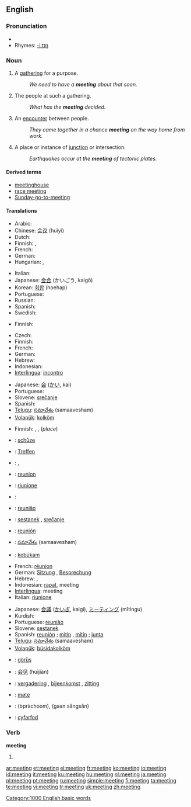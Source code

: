 ==English==

{{rank|physical|spring|troops|897|meeting|corner|spite|built}}

===Pronunciation===
* {{audio|en-us-meeting.ogg|Audio (US)}}
* Rhymes: [[Rhymes:English:-iːtɪŋ|-iːtɪŋ]]

===Noun===
{{en-noun}}

# A [[gathering]] for a purpose.
#: ''We need to have a '''meeting''' about that soon.''
# The people at such a gathering.
#: ''What has the '''meeting''' decided.''
# An [[encounter]] between people.
#: ''They came together in a chance '''meeting''' on the way home from work.''
# A place or instance of [[junction]] or intersection.
#: ''Earthquakes occur at the '''meeting''' of tectonic plates.''

====Derived terms====
* [[meetinghouse]]
* [[race meeting]]
* [[Sunday-go-to-meeting]]

====Translations====
{{trans-top|gathering for a purpose}}
* Arabic: {{Arab|[[اجتماع]]}} {{IPAchar|(ijtimāʕ)}} {{m}}
* Chinese: [[会议]] (huìyì)
* Dutch: {{t|nl|bijeenkomst|f}}
* Finnish: {{t+|fi|kokous}}, {{t-|fi|palaveri}}
* French: {{t|fr|réunion|f}}
* German: {{t|de|Versammlung|f}}
* Hungarian: {{t|hu|találkozás}}, {{t|hu|összejövetel}}
{{trans-mid}}
* Italian: {{t|it|riunione|f}}
* Japanese: [[会合]] (かいごう, kaigō)
* Korean: [[회합]] (hoehap)
* Portuguese: {{t|pt|reunião|f}}
* Russian: {{t|ru|собрание|tr=sobránije|n}}
* Spanish: {{t|es|reunión|f}}
* Swedish: {{t|sv|möte|n}}
{{trans-bottom}}

{{trans-top|people at such a gathering}}
* Finnish: {{t+|fi|kokous}}
{{trans-mid}}
{{trans-bottom}}

{{trans-top|encounter between people}}
* Czech: {{t-|cs|setkání|n}}
* Finnish: {{t+|fi|tapaaminen}}
* French: {{t+|fr|rencontre|f}}
* German: {{t-|de|Treffen|n}}
* Hebrew: {{he-translation|פגישה|pgishá}} {{f}}
* Indonesian: {{t-|id|temu|alt=pertemuan|xs=Indonesian}}
* [[Interlingua]]: [[incontro]]
{{trans-mid}}
* Japanese: [[会]] ([[かい]], kai)
* Portuguese: {{t+|pt|encontro}}
* Slovene: [[srečanje]] {{n}}
* Spanish: {{t-|es|encuentro}}
* [[Telugu]]: [[సమావేశం]] (samaavesham)
* [[Volapük]]: [[kolköm]]
{{trans-bottom}}

{{trans-top|place or instance of junction or intersection}}
* Finnish: {{t-|fi|sauma}}, {{t|fi|yhtymäkohta}}, {{t|fi|risteyskohta}} (''place'')
{{trans-mid}}
{{trans-bottom}}

{{checktrans-top|agreed upon event which happens at a specified time and place}}
* {{ttbc|Czech}}: [[schůze]] {{f}}
* {{ttbc|German}}: [[Treffen]] {{n}}
* {{ttbc|Hebrew}}: {{he-translation|פגישה|pgishá}} {{f}}, {{he-translation|ישיבה|yeshivá}} {{f}}
* {{ttbc|Interlingua}}: [[reunion]]
* {{ttbc|Italian}}: [[riunione]] {{f}}
{{trans-mid}}
* {{ttbc|Kurdish}}: {{KUchar|[[کۆبونه‌وه‌]]}}
* {{ttbc|Portuguese}}: [[reunião]] {{f}}
* {{ttbc|Slovene}}: [[sestanek]] {{m}}, [[srečanje]] {{n}}
* {{ttbc|Spanish}}: [[reunión]] {{f}}
* {{ttbc|Telugu}}: [[సమావేశం]] (samaavesham)
* {{ttbc|Volapük}}: [[kobükam]]
{{trans-bottom}}

{{checktrans-top|gathering among business people to discuss their business}}
* French: [[réunion]] {{f}}
* German: [[Sitzung]] {{f}}, [[Besprechung]] {{f}}
* Hebrew: {{he-translation|פגישה|pgishá}} {{f}}, {{he-translation|ישיבה|yeshivá}} {{f}}
* Indonesian: [[rapat]], meeting
* [[Interlingua]]: meeting
* Italian: [[riunione]] {{f}}
{{trans-mid}}
* Japanese: [[会議]] ([[かいぎ]], kaigi), [[ミーティング]] (mītingu)
* Kurdish: {{KUchar|[[کۆبونه‌وه‌]]}}
* Portuguese: [[reunião]] {{f}}
* Slovene: [[sestanek]] {{m}}
* Spanish: [[reunión]] {{f}}; [[mitin]] {{m}}, [[mítin]] {{italbrac|Latin America}}; [[junta]] {{f}}
* [[Telugu]]: [[సమావేశం]] (samaavesham)
* [[Volapük]]: [[büsidakolköm]]
{{trans-bottom}}

{{checktrans-top}}
* {{ttbc|Azerbaijani}}: [[görüş]]
* {{ttbc|Chinese}}: [[会见]] (huìjiàn)
* {{ttbc|Dutch}}: [[vergadering]] {{f}}, [[bijeenkomst]] {{f}}, [[zitting]] {{f}}
{{trans-mid}}
* {{ttbc|Norwegian}}: [[møte]]
* {{ttbc|Thai}}: {{Thai|[[ประชุม]]}} (bpràchoom), {{Thai|[[การสังสรรค์]]}} (gaan săngsăn)
* {{ttbc|Welsh}}: [[cyfarfod]]
{{trans-bottom}}

===Verb===
'''meeting'''

# {{present participle of|[[meet]]}}

[[Category:1000 English basic words]]

[[ar:meeting]]
[[et:meeting]]
[[el:meeting]]
[[fr:meeting]]
[[ko:meeting]]
[[io:meeting]]
[[id:meeting]]
[[it:meeting]]
[[ku:meeting]]
[[hu:meeting]]
[[nl:meeting]]
[[ja:meeting]]
[[pl:meeting]]
[[pt:meeting]]
[[ru:meeting]]
[[simple:meeting]]
[[fi:meeting]]
[[ta:meeting]]
[[te:meeting]]
[[vi:meeting]]
[[tr:meeting]]
[[uk:meeting]]
[[zh:meeting]]